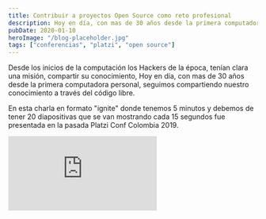 ```yaml
---
title: Contribuir a proyectos Open Source como reto profesional
description: Hoy en día, con mas de 30 años desde la primera computadora personal, seguimos compartiendo nuestro conocimiento a través del código libre.
pubDate: 2020-01-10
heroImage: "/blog-placeholder.jpg"
tags: ["conferencias", "platzi", "open source"]
---
```


Desde los inicios de la computación los Hackers de la época, tenían clara una misión, compartir su conocimiento, Hoy en día, con mas de 30 años desde la primera computadora personal, seguimos compartiendo nuestro conocimiento a través del código libre.

En esta charla en formato "ignite" donde tenemos 5 minutos y debemos de tener 20 diapositivas que se van mostrando cada 15 segundos fue presentada en la pasada Platzi Conf Colombia 2019.

<div className="video-wrapper">
  <iframe
    src="https://www.youtube.com/embed/dsnN1x48kVs"
    title="YouTube video player"
    frameborder="0"
    allow="accelerometer; autoplay; clipboard-write; encrypted-media; gyroscope; picture-in-picture"
    allowfullscreen
  ></iframe>
</div>
